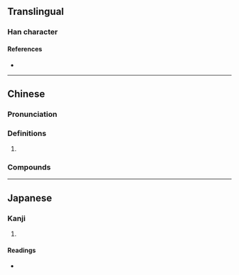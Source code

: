 {{character info}}
==Translingual==

===Han character===
{{Han char|rn=46|rad=山|as=11|sn=14|four=27762|canj=USMA|ids=⿰山習}}

====References====
* {{Han ref|kx=0319.111|dkj=08442|dj=0619.200|hdz=10795.200|uh=5D8D|ud=23949|bh=E1AF|bd=57775}}

----

==Chinese==
{{zh-forms}}

===Pronunciation===
{{zh-pron
|m=xí
|c=zaap6
|cat=
}}

===Definitions===
{{zh-hanzi}}

# {{zh-only|嶍峨}}

===Compounds===
{{zh-der|嶍峨}}

----

==Japanese==

===Kanji===
{{ja-kanji|grade=|rs=山11}}

# {{rfdef|ja|sort=山11}}

====Readings====
* {{ja-readings|on=しふ|kun=}}